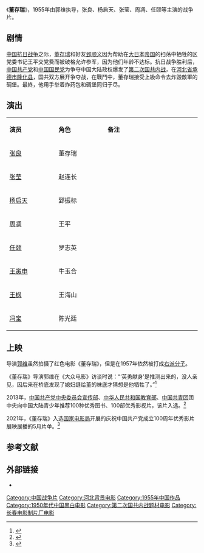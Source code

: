 {{Otheruses|subject=1955年电影《董存瑞》|other=董存瑞本人|董存瑞}}
{{电影信息框
| 片名     = 董存瑞
| 电影原名 = ''{{lang|en|Dong Cunrui}}''
| 图像     = Dong Cunrui - Changchun Movie Wonderland.jpg
| 图像说明 = [[长春影城主题公园|长春影城主题公园]]。
| 导演     = [[郭维|郭维]]
| 监制     = 
| 制片     = 
| 编剧     = 丁洪、赵寰、董晓华
| 剧本     = 
| 原著     = 
| 主演     = 张良<br>杨启天<br>张莹<br>周凋<br>任颐
| 主题曲   = 
| 片头曲   = 
| 片尾曲   = 
| 配乐     = 林秉成
| 摄影     = 包杰
| 剪辑     = 
| 制片商   = [[长春电影制片厂|长春电影制片厂]]<ref name="fish">{{cite web |url=http://news.enorth.com.cn/system/2012/06/24/009504469.shtml |title=一张故事片《董存瑞》上映海报 |date=2012-06-24 |accessdate=2013-07-29 |work=北方网 |archive-date=2016-03-04 |archive-url=https://web.archive.org/web/20160304112839/http://news.enorth.com.cn/system/2012/06/24/009504469.shtml |dead-url=no }}</ref>
| 发行商   = [[中国电影发行放映公司|中国电影发行放映公司]]<ref name="fish"/>
| 上映日期 = {{Film date|1955|||中国大陆}}
| 片长     = 110分钟
| 产地     = {{CHNML}}
| 语言     = 普通话
| 预算     = 
| 票房     = 
| 前集     = 
| 续集     = 
}}
《'''董存瑞'''》，1955年由郭维执导，张良、杨启天、张莹、周凋、任颐等主演的战争片。

== 剧情 ==
[[中国抗日战争|中国抗日战争]]之际，[[董存瑞|董存瑞]]和好友[[郅顺义|郅顺义]]因为帮助在[[大日本帝国|大日本帝国]]的扫荡中牺牲的区党委书记王平交党费而被破格允许参军，因为他们年龄不达标。抗日战争胜利后，[[中国共产党|中国共产党]]和[[中國國民黨|中国国民党]]为争夺中国大陆政权爆发了[[第二次国共内战|第二次国共内战]]，在[[河北省|河北省]][[承德市|承德市]][[隆化县|隆化县]]，国共双方展开争夺战，在戰鬥中，董存瑞接受上級命令去炸毀敵軍的碉堡。最終，他用手举着炸药包和碉堡同归于尽。

== 演出 ==
{|class="wikitable" width="20%"
|- style="background:cornflowerblue; color:white" align=center
|style="width:5%"|'''演员'''||style="width:5%"|'''角色'''||style="width:10%"|'''备注'''
|-
| [[张良_(演员)|张良]] || 董存瑞 || 
|-
| [[张莹|张莹]] || 赵连长 || 
|- 
| [[杨启天|杨启天]] || 郅振标 || 
|- 
| [[周凋|周凋]] || 王平 ||   
|-
| [[任颐|任颐]] || 罗志英 ||
|-
| [[王寅申|王寅申]] || 牛玉合 ||
|-
| [[王枫|王枫]] || 王海山 ||
|- 
| [[冯宝|冯宝]] || 陈光廷 ||
|}

== 上映 ==
导演[[郭维|郭维]]虽然拍摄了红色电影《董存瑞》，但是在1957年依然被打成[[右派分子|右派分子]]。

《董存瑞》导演郭维在《大众电影》访谈时说：“‘英勇献身’是推测出来的，没人亲见，因后来在桥底发现了媳妇缝给董的袜底才猜想是他牺牲了。”<ref>{{cite web |url=http://yantai.dzwww.com/zszl/201306/t20130624_8550356.htm |title=故纸堆：导演谈董存瑞电影 |date=2013-06-24 |accessdate=2013-07-29 |work=大众网 |archive-date=2016-03-05 |archive-url=https://web.archive.org/web/20160305105000/http://yantai.dzwww.com/zszl/201306/t20130624_8550356.htm |dead-url=no }}</ref>

2013年，[[中共中央宣传部|中国共产党中央委员会宣传部]]、[[中华人民共和国教育部|中华人民共和国教育部]]、[[中国共青团|中国共青团]]团中央向中国大陆青少年推荐100种优秀图书、100部优秀影视片，该片入选。<ref>{{cite web |url=http://news.xwh.cn/news/system/2013/07/19/010374242.shtml |title=百部向青少年推荐影视片 长影8部电影入选|accessdate=2013-07-29 |date=2013-07-19|work=新文化网}}{{Dead link|date=2018年9月 |bot=InternetArchiveBot |fix-attempted=yes}}</ref>

2021年，《董存瑞》入选[[国家电影局|国家电影局]]开展的庆祝中国共产党成立100周年优秀影片展映展播的5月片单。<ref>{{cite web|url=http://ent.people.com.cn/n1/2021/0502/c1012-32094021.html|title=电影《刘胡兰》《董存瑞》入选庆祝建党百年优秀影片展映展播|accessdate=2021-05-02|date=2021-05-02|work=人民网|archive-date=2021-05-02|archive-url=https://web.archive.org/web/20210502102838/http://ent.people.com.cn/n1/2021/0502/c1012-32094021.html|dead-url=no}}</ref>

==参考文献==
{{reflist}}

== 外部链接==
* {{douban}}

{{DEFAULTSORT:D董}}
[[Category:中国战争片|Category:中国战争片]]
[[Category:河北背景电影|Category:河北背景电影]]
[[Category:1955年中国作品|Category:1955年中国作品]]
[[Category:1950年代中国黑白电影|Category:1950年代中国黑白电影]]
[[Category:第二次国共内战题材电影|Category:第二次国共内战题材电影]]
[[Category:长春电影制片厂电影|Category:长春电影制片厂电影]]